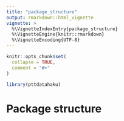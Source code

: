 ```yaml
---
title: "package_structure"
output: rmarkdown::html_vignette
vignette: >
  %\VignetteIndexEntry{package_structure}
  %\VignetteEngine{knitr::rmarkdown}
  %\VignetteEncoding{UTF-8}
---
```


```r
knitr::opts_chunk$set(
  collapse = TRUE,
  comment = "#>"
)
```

```r
library(pttdatahaku)
```

# Package structure


